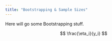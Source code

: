 ```yaml
---
title: "Bootstrapping & Sample Sizes"
---
```


Here will go some Bootstrapping stuff.

$$
\frac{\eta_i}{y_i}
$$